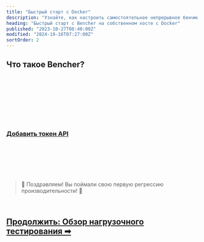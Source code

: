 ```yaml
---
title: "Быстрый старт с Docker"
description: "Узнайте, как настроить самостоятельное непрерывное бенчмаркинг с Bencher"
heading: "Быстрый старт с Bencher на собственном хосте с Docker"
published: "2023-10-27T08:40:00Z"
modified: "2024-10-16T07:27:00Z"
sortOrder: 2
---
```



## Что такое Bencher?

<BencherIntro />

<br />

<DockerSelfHosted />

<br />

<DockerInstall />

<br />

<DockerInstallCli />

<br />

<DockerRunServers />

<br />

<DockerBencherHost />

<br />

<DockerSelfHostedAccount />

<br />

<QSApiToken>
    <h3><a id="add-api-token" href="http://localhost:3000/console/users/tokens/add?back=aHR0cHM6Ly9iZW5jaGVyLmRldi9ydS9kb2NzL3R1dG9yaWFsL3F1aWNrLXN0YXJ0LyNhZGQtYXBpLXRva2Vu">Добавить токен API</a></h3>
</QSApiToken>

<br />

<QSCreateProject />

<br />

<QSRunReport />

<br />

<QSGenerateAlert />

<br />
<br />

> 🐰 Поздравляем! Вы поймали свою первую регрессию производительности! 🎉

<br />

<h2><a href="/ru/docs/explanation/benchmarking/">Продолжить: Обзор нагрузочного тестирования ➡</a></h2>